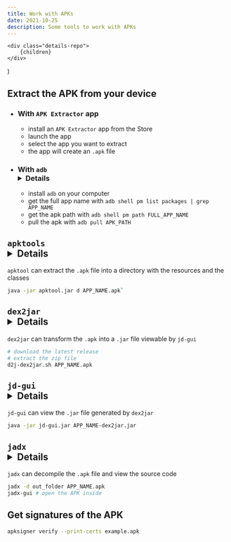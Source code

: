 ```yaml
---
title: Work with APKs
date: 2021-10-25
description: Some tools to work with APKs
---
```


<style>
    {`
    .details-repo{
        text-align: right;
        font-size: 1rem;
        font-weight: normal;
        display: inline-block;
    }
    `}
</style>

    <div class="details-repo">
        {children}
    </div>
)

## Extract the APK from your device

- ### With `APK Extractor` app

    - install an `APK Extractor` app from the Store
    - launch the app
    - select the app you want to extract
    - the app will create an `.apk` file

- ### With `adb` <Details>https://developer.android.com/tools/adb</Details>

    - install `adb` on your computer
    - get the full app name with `adb shell pm list packages | grep APP_NAME`
    - get the apk path with `adb shell pm path FULL_APP_NAME`
    - pull the apk with `adb pull APK_PATH`

## `apktools` <Details>https://github.com/iBotPeaches/Apktool - https://apktool.org/docs/install</Details>

`apktool` can extract the `.apk` file into a directory with the resources and the classes

```sh
java -jar apktool.jar d APP_NAME.apk`
```

## `dex2jar` <Details>https://github.com/pxb1988/dex2jar - https://github.com/pxb1988/dex2jar/releases</Details>

`dex2jar` can transform the `.apk` into a `.jar` file viewable by `jd-gui`

```sh
# download the latest release
# extract the zip file
d2j-dex2jar.sh APP_NAME.apk
```

## `jd-gui` <Details>https://github.com/java-decompiler/jd-gui - https://github.com/java-decompiler/jd-gui/releases</Details>

`jd-gui` can view the `.jar` file generated by `dex2jar`

```sh
java -jar jd-gui.jar APP_NAME-dex2jar.jar
```

## `jadx` <Details>https://github.com/skylot/jadx - https://github.com/skylot/jadx/releases</Details>

`jadx` can decompile the `.apk` file and view the source code

```sh
jadx -d out_folder APP_NAME.apk
jadx-gui # open the APK inside
```

## Get signatures of the APK

```bash
apksigner verify --print-certs example.apk
```
